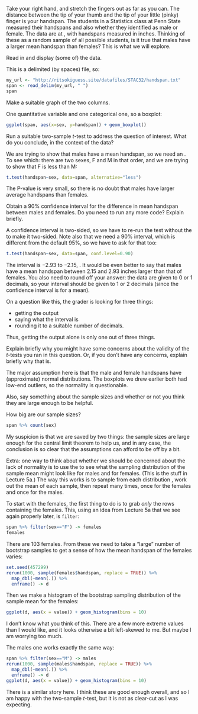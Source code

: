 \question Take your right hand, and stretch the fingers out as far as
you can. The distance between the tip of your thumb and the tip of
your little (pinky) finger is your handspan. The students in a
Statistics class at Penn State measured their handspans and also
whether they identified as male or female. The data are at
\url{http://ritsokiguess.site/datafiles/STAC32/handspan.txt}, with handspans
measured in inches.  Thinking of these as a random sample of all
possible students, is it true that males have a larger mean handspan
than females? This is what we will explore.

\bP
  \p Read in and display (some of) the data.
  
  \bS
    This is a delimited (by spaces) file, so:
    
```r
my_url <- "http://ritsokiguess.site/datafiles/STAC32/handspan.txt"
span <- read_delim(my_url, " ")
span
```     
  
  \eS
  
  \p Make a suitable graph of the two columns.
  
  \bS
    One quantitative variable and one categorical one, so a boxplot:
    
```r
ggplot(span, aes(x=sex, y=handspan)) + geom_boxplot()
```     
  \eS
  
  \p Run a suitable two-sample $t$-test to address the question
  of interest. What do you conclude, in the context of the data?
  
  \bS
    We are trying to show that males have a \emph{larger} mean
    handspan, so we need an \texttt{alternative}. To see which: there
    are two sexes, F and M in that order, and we are trying to show
    that F is less than M:
    
```r
t.test(handspan~sex, data=span, alternative="less")
```     

The P-value is very small, so there is no doubt that males have larger
average handspans than females.
  \eS
  
  \p Obtain a 90\% confidence interval for the difference
  in mean handspan between males and females. Do you need to run
  any more code? Explain briefly.
  
  \bS
A confidence interval is two-sided, so we have to re-run the test
without the \texttt{alternative} to make it two-sided. Note also that
we need a 90\% interval, which is different from the default 95\%, so
we have to ask for that too:

```r
t.test(handspan~sex, data=span, conf.level=0.90)
``` 

The interval is $-2.93$ to $-2.15$, \emph{which you should say}. It
would be even better to say that males have a mean handspan between
2.15 and 2.93 inches larger than that of females. You also need to round off your answer: the data are 
given to 0 or 1 decimals, so your interval should be given to 1 or 2 decimals (since the confidence interval is for a mean). 

On a question like this, the grader is looking for three things: 

- getting the output
- saying what the interval is
- rounding it to a suitable number of decimals. 

Thus, getting the output alone is only one out of three things.
  \eS
  
  \p Explain briefly why you might have some concerns about the
  validity of the $t$-tests you ran in this question. Or, if you don't have any concerns, explain briefly why that is.
  
  \bS
    The major assumption here is that the male and female handspans
    have (approximate) normal distributions. The boxplots we drew
    earlier both had low-end outliers, so the normality is
    questionable. 
    
  Also, say something about the sample sizes and whether or not you think they are large enough to be helpful.

How big are our sample sizes?

```r
span %>% count(sex)
```

    
  My suspicion is that we are saved by two things: the sample sizes
    are large enough for the central limit theorem to help us, and in
    any case, the conclusion is so clear that the assumptions can
    afford to be off by a bit. 
    
    
  Extra: one way to think about whether we should be concerned about
    the lack of normality is to use the \emph{bootstrap} to see what
    the sampling distribution of the sample mean might look like for males and for females. (This is the stuff in Lecture 5a.) The
    way this works is to sample from each distribution \emph{with
      replacement}, work out the mean of each sample, then repeat many
    times, once for the females and once for the males.
    
To start with the females, the first thing to do is to grab *only* the rows containing the females. This, using an idea from Lecture 5a that we see again properly later, is `filter`:

```r
span %>% filter(sex=="F") -> females
females
```

There are 103 females. From these we need to take a "large" number of bootstrap samples to get a sense of how the mean handspan of the females varies:

```r
set.seed(457299)
rerun(1000, sample(females$handspan, replace = TRUE)) %>% 
  map_dbl(~mean(.)) %>% 
  enframe() -> d
```



Then we make a histogram of the bootstrap sampling distribution of the sample mean for the females:

```r
ggplot(d, aes(x = value)) + geom_histogram(bins = 10)
```

I don't know what you think of this. There are a few more extreme values than I would like, and
it looks otherwise a bit left-skewed to me. But maybe I  am worrying too much.

The males one works exactly the same way:

```r
span %>% filter(sex=="M") -> males
rerun(1000, sample(males$handspan, replace = TRUE)) %>% 
  map_dbl(~mean(.)) %>% 
  enframe() -> d
ggplot(d, aes(x = value)) + geom_histogram(bins = 10)
```

There is a similar story here. I think these are good enough overall, and so I am happy with the two-sample $t$-test, but it is not as clear-cut as I was expecting.


\eS
  
  
\eP

